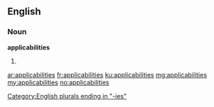 ==English==

===Noun===
'''applicabilities'''

# {{plural of|applicability}}

[[Category:English plurals ending in "-ies"]]

[[ar:applicabilities]]
[[fr:applicabilities]]
[[ku:applicabilities]]
[[mg:applicabilities]]
[[my:applicabilities]]
[[no:applicabilities]]